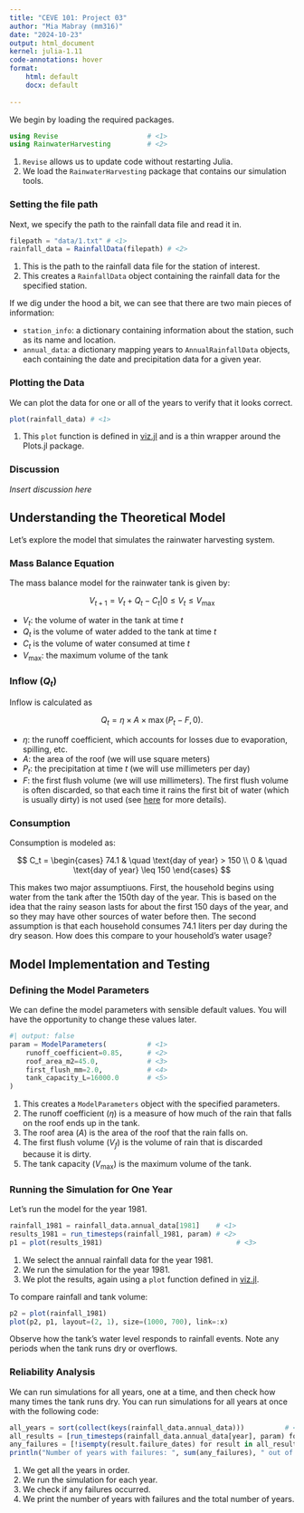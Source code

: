 ```yaml
---
title: "CEVE 101: Project 03"
author: "Mia Mabray (mm316)"
date: "2024-10-23"
output: html_document
kernel: julia-1.11
code-annotations: hover
format:
    html: default
    docx: default
    
---
```



We begin by loading the required packages.

```julia
using Revise                      # <1>
using RainwaterHarvesting         # <2>
```

1. `Revise` allows us to update code without restarting Julia.
2. We load the `RainwaterHarvesting` package that contains our simulation tools.

### Setting the file path

Next, we specify the path to the rainfall data file and read it in.

```julia
filepath = "data/1.txt" # <1>   
rainfall_data = RainfallData(filepath) # <2>
```

1. This is the path to the rainfall data file for the station of interest.
2. This creates a `RainfallData` object containing the rainfall data for the specified station.

If we dig under the hood a bit, we can see that there are two main pieces of information:

- `station_info`: a dictionary containing information about the station, such as its name and location.
- `annual_data`: a dictionary mapping years to `AnnualRainfallData` objects, each containing the date and precipitation data for a given year.

### Plotting the Data

We can plot the data for one or all of the years to verify that it looks correct.

```julia
plot(rainfall_data) # <1>
```

1. This `plot` function is defined in [viz.jl](./RainwaterHarvesting/src/viz.jl) and is a thin wrapper around the Plots.jl package.

### Discussion

*Insert discussion here*

## Understanding the Theoretical Model

Let's explore the model that simulates the rainwater harvesting system.

### Mass Balance Equation

The mass balance model for the rainwater tank is given by:

$$
V_{t+1} = V_t + Q_t - C_t | 0 \leq V_t \leq V_\text{max}
$$

- $V_t$: the volume of water in the tank at time $t$
- $Q_t$ is the volume of water added to the tank at time $t$
- $C_t$ is the volume of water consumed at time $t$
- $V_\text{max}$: the maximum volume of the tank

### Inflow ($Q_t$)

Inflow is calculated as

$$
Q_t = \eta \times A \times \max(P_t - F, 0).
$$

- $\eta$: the runoff coefficient, which accounts for losses due to evaporation, spilling, etc.
- $A$: the area of the roof (we will use square meters)
- $P_t$: the precipitation at time $t$ (we will use millimeters per day)
- $F$: the first flush volume (we will use millimeters). The first flush volume is often discarded, so that each time it rains the first bit of water (which is usually dirty) is not used (see [here](https://rainwaterharvesting.tamu.edu/pre-storage-treatment/) for more details).

### Consumption

Consumption is modeled as:

$$
C_t = \begin{cases}
    74.1 & \quad \text{day of year} > 150 \\
    0 & \quad \text{day of year} \leq 150
\end{cases}
$$

This makes two major assumptiuons.
First, the household begins using water from the tank after the 150th day of the year.
This is based on the idea that the rainy season lasts for about the first 150 days of the year, and so they may have other sources of water before then.
The second assumption is that each household consumes 74.1 liters per day during the dry season.
How does this compare to your household's water usage?

## Model Implementation and Testing

### Defining the Model Parameters

We can define the model parameters with sensible default values.
You will have the opportunity to change these values later.

```julia
#| output: false
param = ModelParameters(          # <1>
    runoff_coefficient=0.85,      # <2>
    roof_area_m2=45.0,            # <3>
    first_flush_mm=2.0,           # <4>
    tank_capacity_L=16000.0       # <5>
)
```

1. This creates a `ModelParameters` object with the specified parameters.
2. The runoff coefficient ($\eta$) is a measure of how much of the rain that falls on the roof ends up in the tank.
3. The roof area ($A$) is the area of the roof that the rain falls on.
4. The first flush volume ($V_f$) is the volume of rain that is discarded because it is dirty.
5. The tank capacity ($V_\text{max}$) is the maximum volume of the tank.

### Running the Simulation for One Year

Let's run the model for the year 1981.

```julia
rainfall_1981 = rainfall_data.annual_data[1981]    # <1>
results_1981 = run_timesteps(rainfall_1981, param) # <2>
p1 = plot(results_1981)                                 # <3>
```

1. We select the annual rainfall data for the year 1981.
2. We run the simulation for the year 1981.
3. We plot the results, again using a `plot` function defined in [viz.jl](./RainwaterHarvesting/src/viz.jl).

To compare rainfall and tank volume:

```julia
p2 = plot(rainfall_1981)
plot(p2, p1, layout=(2, 1), size=(1000, 700), link=:x)
```

Observe how the tank's water level responds to rainfall events.
Note any periods when the tank runs dry or overflows.

### Reliability Analysis

We can run simulations for all years, one at a time, and then check how many times the tank runs dry.
You can run simulations for all years at once with the following code:

```julia
all_years = sort(collect(keys(rainfall_data.annual_data)))          # <1>
all_results = [run_timesteps(rainfall_data.annual_data[year], param) for year in all_years]   # <2>
any_failures = [!isempty(result.failure_dates) for result in all_results]  # <3>
println("Number of years with failures: ", sum(any_failures), " out of ", length(all_years))  # <4>
```

1. We get all the years in order.
2. We run the simulation for each year.
3. We check if any failures occurred.
4. We print the number of years with failures and the total number of years.

